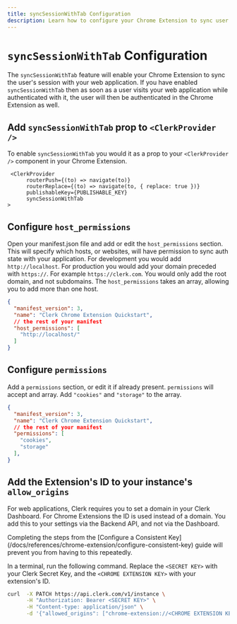 ```yaml
---
title: syncSessionWithTab Configuration
description: Learn how to configure your Chrome Extension to sync user authentication with your web application
---
```


# `syncSessionWithTab` Configuration

The `syncSessionWithTab` feature will enable your Chrome Extension to sync the user's session with your web application. If you have enabled `syncSessionWithTab` then as soon as a user visits your web application while authenticated with it, the user will then be authenticated in the Chrome Extension as well.

## Add `syncSessionWithTab` prop to `<ClerkProvider />`

To enable `syncSessionWithTab` you would it as a prop to your `<ClerkProvider />` component in your Chrome Extension.

```tsx {5}
 <ClerkProvider
      routerPush={(to) => navigate(to)}
      routerReplace={(to) => navigate(to, { replace: true })}
      publishableKey={PUBLISHABLE_KEY}
      syncSessionWithTab
>
```

## Configure `host_permissions`

Open your manifest.json file and add or edit the `host_permissions` section. This will specify which hosts, or websites, will have permission to sync auth state with your application. For development you would add `http://localhost`. For production you would add your domain preceded with `https://`. For example `https://clerk.com`. You would only add the root domain, and not subdomains. The `host_permissions` takes an array, allowing you to add more than one host.

```json filename="/manifest.json" {5-7}
{
  "manifest_version": 3,
  "name": "Clerk Chrome Extension Quickstart",
  // the rest of your manifest
  "host_permissions": [
    "http://localhost/"
  ]
}
```

## Configure `permissions`

Add a `permissions` section, or edit it if already present. `permissions` will accept and array. Add `"cookies"` and `"storage"` to the array.

```json filename="/manifest.json" {5-8}
{
  "manifest_version": 3,
  "name": "Clerk Chrome Extension Quickstart",
  // the rest of your manifest
  "permissions": [
    "cookies",
    "storage"
  ],
}
```

## Add the Extension's ID to your instance's `allow_origins`

For web applications, Clerk requires you to set a domain in your Clerk Dashboard. For Chrome Extensions the ID is used instead of a domain. You add this to your settings via the Backend API, and not via the Dashboard.

<Callout type="info">
Completing the steps from the [Configure a Consistent Key](/docs/references/chrome-extension/configure-consistent-key) guide will prevent you from having to this repeatedly.

</Callout>

In a terminal, run the following command. Replace the `<SECRET KEY>` with your Clerk Secret Key, and the `<CHROME EXTENSION KEY>` with your extension's ID.

```bash
curl  -X PATCH https://api.clerk.com/v1/instance \
      -H "Authorization: Bearer <SECRET KEY>" \
      -H "Content-type: application/json" \
      -d '{"allowed_origins": ["chrome-extension://<CHROME EXTENSION KEY>"]}'
```
